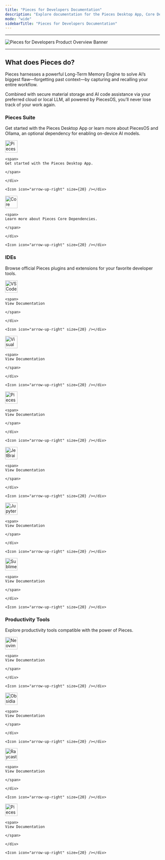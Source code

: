 ```yaml
---
title: "Pieces for Developers Documentation"
description: "Explore documentation for the Pieces Desktop App, Core Dependencies, all plugins & extensions, and more."
mode: "wide"
sidebarTitle: "Pieces for Developers Documentation"
---
```


<div className="custom-width-container">
<div className="max-w-[1600px] mx-auto px-6">

---

![Pieces for Developers Product Overview Banner](https://cdn.hashnode.com/res/hashnode/image/upload/v1734014941536/9c298363-d6b4-4e4a-9965-72db0fa59bc6.png?auto=compress,format&format=webp&q=75)

---

## What does Pieces do?

Pieces harnesses a powerful Long-Term Memory Engine to solve AI’s biggest flaw—forgetting past context—by capturing and recalling your entire workflow.

Combined with secure material storage and AI code assistance via your preferred cloud or local LLM, all powered by PiecesOS, you’ll never lose track of your work again.

### Pieces Suite

Get started with the Pieces Desktop App or learn more about PiecesOS and Ollama, an optional dependency for enabling on-device AI models.

<CardGroup cols={2}>
  <Card title="Pieces Desktop App" href="/desktop/desktop-index">
    <div style={{ display:"flex",alignItems:"center",justifyContent:"space-between",width:"100%" }}>
    <div style={{ display:"flex",alignItems:"center",gap:"0.5rem" }}>
    <img
      src="/public/icons/pieces_filled.svg"
      width="40"
      height="40"
      noZoom={true}
      alt="Pieces Desktop App icon"
    />

    <span>
    Get started with the Pieces Desktop App.

    </span>

    </div>

    <Icon icon="arrow-up-right" size={20} /></div>
  </Card>
  <Card title="Core Dependencies" href="/core-dependencies/core-dependencies-overview">
    <div style={{ display:"flex",alignItems:"center",justifyContent:"space-between",width:"100%" }}>
    <div style={{ display:"flex",alignItems:"center",gap:"0.5rem" }}>
    <img
      src="/public/icons/pieces_os_light.svg"
      width="40"
      height="40"
      noZoom={true}
      alt="Core Dependencies icon"
    />

    <span>
    Learn more about Pieces Core Dependencies.

    </span>

    </div>

    <Icon icon="arrow-up-right" size={20} /></div>
  </Card>
</CardGroup>

### IDEs

Browse official Pieces plugins and extensions for your favorite developer tools.

<CardGroup cols={2}>
  <Card title="VS Code Extension" href="/extensions-plugins/visual-studio-code/vsc-overview">
    <div style={{ display:"flex",alignItems:"center",justifyContent:"space-between",width:"100%" }}>
    <div style={{ display:"flex",alignItems:"center",gap:"0.5rem" }}>
    <img
      src="/public/icons/vs_code.png"
      width="40"
      height="40"
      noZoom={true}
      alt="VS Code icon"
    />

    <span>
    View Documentation

    </span>

    </div>

    <Icon icon="arrow-up-right" size={20} /></div>
  </Card>
  <Card title="Visual Studio Extension" href="/extensions-plugins/visual-studio/vstudio-overview">
    <div style={{ display:"flex",alignItems:"center",justifyContent:"space-between",width:"100%" }}>
    <div style={{ display:"flex",alignItems:"center",gap:"0.5rem" }}>
    <img
      src="/public/icons/visual_studio.png"
      width="40"
      height="40"
      noZoom={true}
      alt="Visual Studio icon"
    />

    <span>
    View Documentation

    </span>

    </div>

    <Icon icon="arrow-up-right" size={20} /></div>
  </Card>
</CardGroup>

<CardGroup cols={2}>
  <Card title="Pieces Web Extension" href="/web-extension/web-extension-overview">
    <div style={{ display:"flex",alignItems:"center",justifyContent:"space-between",width:"100%" }}>
    <div style={{ display:"flex",alignItems:"center",gap:"0.5rem" }}>
    <img
      src="/public/icons/chromium.png"
      width="40"
      height="40"
      noZoom={true}
      alt="Pieces Web icon"
    />

    <span>
    View Documentation

    </span>

    </div>

    <Icon icon="arrow-up-right" size={20} /></div>
  </Card>
  <Card title="JetBrains Plugin" href="/extensions-plugins/jetbrains/jb-overview">
    <div style={{ display:"flex",alignItems:"center",justifyContent:"space-between",width:"100%" }}>
    <div style={{ display:"flex",alignItems:"center",gap:"0.5rem" }}>
    <img
      src="/public/icons/jetbrains.png"
      width="40"
      height="40"
      noZoom={true}
      alt="JetBrains icon"
    />

    <span>
    View Documentation

    </span>

    </div>

    <Icon icon="arrow-up-right" size={20} /></div>
  </Card>
</CardGroup>

<CardGroup cols={2}>
  <Card title="JupyterLab Extension" href="/extensions-plugins/jupyterlab">
    <div style={{ display:"flex",alignItems:"center",justifyContent:"space-between",width:"100%" }}>
    <div style={{ display:"flex",alignItems:"center",gap:"0.5rem" }}>
    <img
      src="/public/icons/new_jupyter.png"
      width="40"
      height="40"
      noZoom={true}
      alt="JupyterLab icon"
    />

    <span>
    View Documentation

    </span>

    </div>

    <Icon icon="arrow-up-right" size={20} /></div>
  </Card>
  <Card title="Sublime Text Plugin" href="/extensions-plugins/sublime/sublime-overview">
    <div style={{ display:"flex",alignItems:"center",justifyContent:"space-between",width:"100%" }}>
    <div style={{ display:"flex",alignItems:"center",gap:"0.5rem" }}>
    <img
      src="/public/icons/sublime.png"
      width="40"
      height="40"
      noZoom={true}
      alt="Sublime Text icon"
    />

    <span>
    View Documentation

    </span>

    </div>

    <Icon icon="arrow-up-right" size={20} /></div>
  </Card>
</CardGroup>

### Productivity Tools

Explore productivity tools compatible with the power of Pieces.

<CardGroup cols={2}>
  <Card title="Neovim Plugin" href="/extensions-plugins/neovim-plugin">
    <div style={{ display:"flex",alignItems:"center",justifyContent:"space-between",width:"100%" }}>
    <div style={{ display:"flex",alignItems:"center",gap:"0.5rem" }}>
    <img
      src="/public/icons/new_neovim.svg.png"
      width="40"
      height="40"
      noZoom={true}
      alt="Neovim icon"
    />

    <span>
    View Documentation

    </span>

    </div>

    <Icon icon="arrow-up-right" size={20} /></div>
  </Card>
  <Card title="Obsidian Plugin" href="/obsidian/obsidian-overview">
    <div style={{ display:"flex",alignItems:"center",justifyContent:"space-between",width:"100%" }}>
    <div style={{ display:"flex",alignItems:"center",gap:"0.5rem" }}>
    <img
      src="/public/icons/obsidian.png"
      width="40"
      height="40"
      noZoom={true}
      alt="Obsidian icon"
    />

    <span>
    View Documentation

    </span>

    </div>

    <Icon icon="arrow-up-right" size={20} /></div>
  </Card>
</CardGroup>

<CardGroup cols={2}>
  <Card title="Raycast Plugin" href="/raycast">
    <div style={{ display:"flex",alignItems:"center",justifyContent:"space-between",width:"100%" }}>
    <div style={{ display:"flex",alignItems:"center",gap:"0.5rem" }}>
    <img
      src="/public/icons/new_raycast.png"
      width="40"
      height="40"
      noZoom={true}
      alt="Raycast icon"
    />

    <span>
    View Documentation

    </span>

    </div>

    <Icon icon="arrow-up-right" size={20} /></div>
  </Card>
  <Card title="Pieces CLI" href="/cli/cli-overview">
    <div style={{ display:"flex",alignItems:"center",justifyContent:"space-between",width:"100%" }}>
    <div style={{ display:"flex",alignItems:"center",gap:"0.5rem" }}>
    <img
      src="/public/icons/new_cli.png"
      width="40"
      height="40"
      noZoom={true}
      alt="Pieces CLI icon"
    />

    <span>
    View Documentation

    </span>

    </div>

    <Icon icon="arrow-up-right" size={20} /></div>
  </Card>
</CardGroup>

</div>
</div>